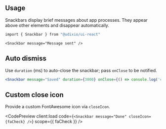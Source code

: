 ---
---




## Usage

Snackbars display brief messages about app processes. They appear above other elements and disappear automatically.

```bash
import { Snackbar } from "@udixio/ui-react"
```

```tsx
<Snackbar message="Message sent" />
```

## Auto dismiss

Use `duration` (ms) to auto-close the snackbar; pass `onClose` to be notified.

```jsx
<Snackbar message="Saved" duration={3000} onClose={() => console.log('closed')} />
```

## Custom close icon

Provide a custom FontAwesome icon via `closeIcon`.

<CodePreview client:load
             code={`
  <Snackbar message="Done" closeIcon={faCheck} />
`} scope={{ faCheck }}
/>
